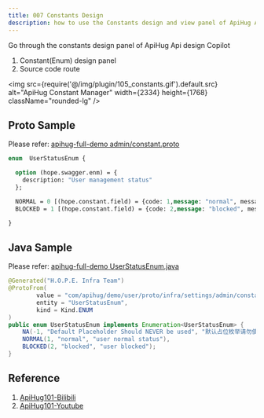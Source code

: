 ```yaml
---
title: 007 Constants Design
description: how to use the Constants design and view panel of ApiHug Api design Copilot.
---
```


Go through the constants design panel of ApiHug Api design Copilot

1. Constant(Enum) design panel
2. Source code route

<img src={require('@/img/plugin/105_constants.gif').default.src} alt="ApiHug Constant Manager" width={2334} height={1768} className="rounded-lg" />

## Proto Sample

Please refer: [apihug-full-demo admin/constant.proto](https://github.com/apihug/apihug-full-demo/blob/main/demo-user-proto/src/main/proto/com/apihug/demo/user/proto/infra/settings/admin/constant.proto)

```protobuf
enum  UserStatusEnum {

  option (hope.swagger.enm) = {
    description: "User management status"
  };

  NORMAL = 0 [(hope.constant.field) = {code: 1,message: "normal", message2: "user normal status"}];
  BLOCKED = 1 [(hope.constant.field) = {code: 2,message: "blocked", message2: "user blocked"}];

}
```

## Java Sample

Please refer: [apihug-full-demo UserStatusEnum.java](https://github.com/apihug/apihug-full-demo/blob/main/demo-user-proto/src/main/wire/com/apihug/demo/user/wire/infra/settings/admin/UserStatusEnum.java)

```java
@Generated("H.O.P.E. Infra Team")
@ProtoFrom(
        value = "com/apihug/demo/user/proto/infra/settings/admin/constant.proto",
        entity = "UserStatusEnum",
        kind = Kind.ENUM
)
public enum UserStatusEnum implements Enumeration<UserStatusEnum> {
    NA(-1, "Default Placeholder Should NEVER be used", "默认占位枚举请勿使用"),
    NORMAL(1, "normal", "user normal status"),
    BLOCKED(2, "blocked", "user blocked");
}
```

## Reference

1. [ApiHug101-Bilibili](https://space.bilibili.com/666522636)
2. [ApiHug101-Youtube](https://youtube.com/@ApiHug?si=C1yw0poHA01zbmyj)
